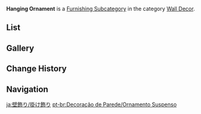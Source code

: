 {{Terminology Infobox
|title        = Hanging Ornament
|image        = Icon Housing Wall Decor Hanging Ornament.png
|type         = Item Groups
|type2        = Furnishing Subcategories
|type3        = Interior Furnishings
|type4        = Wall Decor
}}
'''Hanging Ornament''' is a [[Furnishing Subcategory]] in the category [[Wall Decor]].

==List==
{{Furnishings by Category Table|Wall Decor Hanging Ornament|nocategory=1|version=1}}

==Gallery==
{{Furnishings by Category Gallery|Wall Decor Hanging Ornament}}

==Change History==
{{Change History|1.5}}

==Navigation==
{{Furnishing Navbox|interior}}

[[Category:Wall Decor Hanging Ornament| ]]

[[ja:壁飾り/掛け飾り]]
[[pt-br:Decoração de Parede/Ornamento Suspenso]]